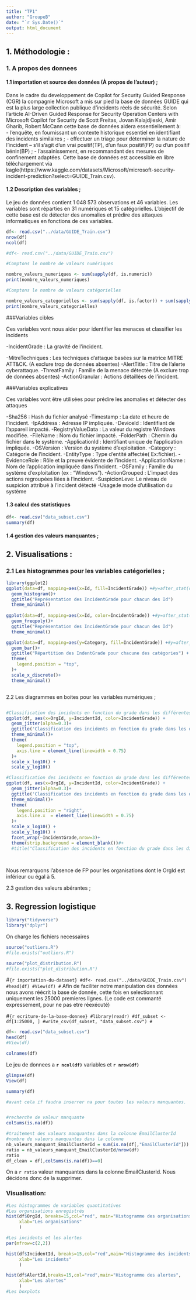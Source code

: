 ---
title: "TP1"
author: "GroupeB"
date: "`r Sys.Date()`"
output: html_document
---

## 1. Méthodologie : 

### 1. A propos des donnees

####  1.1 importation et source des données (À propos de l'auteur) ;

Dans le cadre du developpement de Copilot for Security Guided Response (CGR) la compagnie Microsoft a mis sur pied la base de données GUIDE qui est la plus large collection publique d'incidents réels de sécurité. Selon l'article AI-Driven Guided Response for Security Operation Centers with Microsoft Copilot for Security de Scott Freitas, Jovan Kalajdjieski, Amir Gharib, Robert McCann cette base de données aidera essentiellement à:  
- l’enquête, en fournissant un contexte historique essentiel en identifiant des incidents similaires ;
- effectuer un triage pour déterminer la nature de l’incident -- s’il s’agit d’un vrai positif(TP), d’un faux positif(FP) ou d’un positif bénin(BP) ; 
- l’assainissement, en recommandant des mesures de confinement adaptées.
Cette base de données est accessible en libre téléchargement via kagle(https://www.kaggle.com/datasets/Microsoft/microsoft-security-incident-prediction?select=GUIDE_Train.csv).

  
####  1.2 Description des variables ;
  
  Le jeu de données contient 1 048 573 observations et 46 variables.
Les variables sont réparties en 31 numériques et 15 catégorielles. 
L’objectif de cette base est de détecter des anomalies et prédire des attaques informatiques en fonctions de ces variables.


```{r}
df<- read.csv("../data/GUIDE_Train.csv")
nrow(df)
ncol(df)
```

```{r}
#df<- read.csv("../data/GUIDE_Train.csv")

#Comptons le nombre de valeurs numériques

nombre_valeurs_numeriques <- sum(sapply(df, is.numeric))
print(nombre_valeurs_numeriques)
```

```{r}
#Comptons le nombre de valeurs catégorielles

nombre_valeurs_categorielles <- sum(sapply(df, is.factor)) + sum(sapply(df, is.character))
print(nombre_valeurs_categorielles)
```

###Variables cibles

Ces variables vont nous aider pour identifier les menaces et classifier les incidents

-IncidentGrade : La gravité de l'incident.

-MitreTechniques : Les techniques d'attaque basées sur la matrice MITRE ATT&CK. (A exclure trop de données absentes) 
-AlertTitle : Titre de l’alerte  cyberattaque.
-ThreatFamily : Famille de la menace détectée (A exclure trop de données absentes)
-ActionGranular : Actions détaillées de l'incident.

###Variables explicatives

Ces variables vont être utilisées pour prédire les anomalies et détecter des attaques

-Sha256 : Hash du fichier analysé
-Timestamp : La date et heure de l’incident.
-IpAddress : Adresse IP impliquée.
-DeviceId : Identifiant de l’appareil impacté.
-RegistryValueData : La valeur du registre Windows modifiée.
-FileName : Nom du fichier impacté.
-FolderPath : Chemin du fichier dans le système.
-ApplicationId : Identifiant unique de l’application impliquée.
-OSVersion : Version du système d’exploitation.
-Category : Catégorie de l’incident.
-EntityType : Type d’entité affectée( Ex:fichier).
-EvidenceRole : Rôle et la preuve évidente de l’incident.
-ApplicationName : Nom de l’application impliquée dans l’incident.
-OSFamily : Famille du système d’exploitation (ex : "Windows").
-ActionGrouped : L'impact des actions regroupées liées à l’incident.
-SuspicionLeve: Le niveau de suspicion attribué à l'incident détecté
-Usage:le mode d'utilisation du système

  
####  1.3 calcul des statistiques 
```{r importation-du-dataset-de travail}
df<- read.csv("data_subset.csv")
summary(df)
```
  
####  1.4 gestion des valeurs manquantes ;
  
  
## 2. Visualisations : 

 
###  2.1 Les histogrammes pour les variables catégorielles ;
```{r}
library(ggplot2)
ggplot(data=df, mapping=aes(x=Id, fill=IncidentGrade)) +#y=after_stat(density)),
  geom_histogram()+
  ggtitle("Représentation des IncidentGrade pour chacun des Id")
  theme_minimal()
  
ggplot(data=df, mapping=aes(x=Id, color=IncidentGrade)) +#y=after_stat(density)),
  geom_freqpoly()+
  ggtitle("Représentation des IncidentGrade pour chacun des Id")
  theme_minimal()

ggplot(data=df, mapping=aes(y=Category, fill=IncidentGrade)) +#y=after_stat(density)),
  geom_bar()+
  ggtitle("Répartition des IndentGrade pour chacune des catégories") + 
  theme(
    legend.position = "top",
  )+
  scale_x_discrete()+
  theme_minimal()



```
  2.2 Les diagrammes en boites pour les variables numériques ;
  
```{r}

```

```{r}
#Classification des incidents en fonction du grade dans les différentes entreprises
ggplot(df, aes(x=OrgId, y=IncidentId, color=IncidentGrade)) +
  geom_jitter(alpha=0.3)+
  ggtitle('Classification des incidents en fonction du grade dans les différentes entreprises')+
  theme_minimal()+
  theme(
    legend.position = "top",
    axis.line = element_line(linewidth = 0.75)
  )+
  scale_x_log10() +
  scale_y_log10() 

#Classification des incidents en fonction du grade dans les différentes entreprises
ggplot(df, aes(x=OrgId, y=IncidentId, color=IncidentGrade)) +
  geom_jitter(alpha=0.3)+
  ggtitle('Classification des incidents en fonction du grade dans les différentes entreprises')+
  theme_minimal()+
  theme(
    legend.position = "right",
    axis.line.x  = element_line(linewidth = 0.75)
  )+
  scale_x_log10() +
  scale_y_log10() +
  facet_wrap(~IncidentGrade,nrow=3)+
  theme(strip.background = element_blank())#+
  #title("Classification des incidents en fonction du grade dans les différentes entreprises")
  
  
```
  Nous remarquons l'absence de FP pour les organisations dont le OrgId est inférieur ou égal à 5.
  

  
  
  2.3 gestion des valeurs abérantes ;
  
  
## 3. Regression logistique


  

```{r library, include=FALSE}
library("tidyverse")
library("dplyr")
```


On charge les fichiers necessaires

```{r importation-outliers}
source("outliers.R")
#file.exists("outliers.R")
```

```{r plot_distribution}
source("plot_distribution.R")
#file.exists("plot_distribution.R")
```




#```{r importation-du-dataset}
#df<- read.csv("../data/GUIDE_Train.csv")
#head(df)
#View(df)
#```
Afin de faciliter notre manipulation des données nous avons réécrit la base de donnée, cette fois en selectionnant
uniquement les 25000 premieres lignes. (Le code est commanté expressement, pour ne pas etre réexécuté)


#```{r ecriture-de-la-base-donnee}
#library(readr)
#df_subset <- df[1:25000, ]
#write_csv(df_subset, "data_subset.csv")
#```


```{r importation-du-dataset-de travail}
df<- read.csv("data_subset.csv")
head(df)
#View(df)
```




```{r les-variables}
colnames(df)
```

Le jeu de donnees a **`r ncol(df)`** variables et **`r nrow(df)`**

```{r types-des-variables}
glimpse(df)
View(df)
```
```{r statistiques}
summary(df)
```


```{r recherche valeurs manquantes}
#avant cela if faudra inserrer na pour toutes les valeurs manquantes.


#recherche de valeur manquante
colSums(is.na(df))

#traitement des valeurs manquantes dans la colonne EmailClusterId
#nombre de valeurs manquantes dans la colonne
nb_valeurs_manquant_EmailClusterId = sum(is.na(df[,"EmailClusterId"]))
ratio = nb_valeurs_manquant_EmailClusterId/nrow(df)
ratio
df_clean = df[,colSums(is.na(df))==0]

```
On a `r ratio` valeur manquantes dans la colonne EmailClusterId. Nous décidons donc de la supprimer.

### Visualisation:
```{r visualisation}
#Les histogrammes de variables quantitatives 
#Les organisations enregistrés 
hist(df$OrgId, breaks=15,col="red", main="Histogramme des organisations",
     xlab="Les organisations"
     )

#Les incidents et les alertes 
par(mfrow=c(2,2))

hist(df$IncidentId, breaks=15,col="red",main="Histogramme des incidents", 
     xlab="Les incidents"
     )

hist(df$AlertId,breaks=15,col="red",main="Histogramme des alertes",
     xlab="Les alertes"
     )
#Les boxplots 

```
